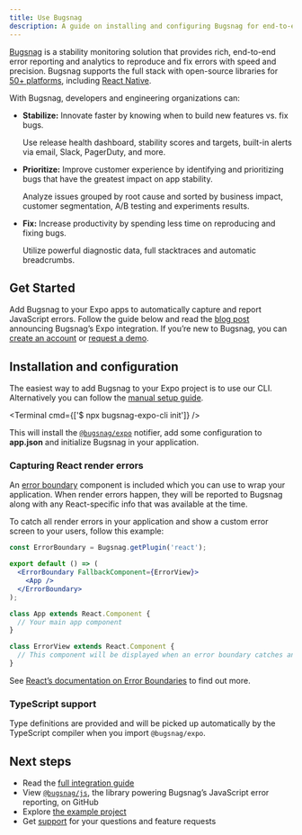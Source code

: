```yaml
---
title: Use Bugsnag
description: A guide on installing and configuring Bugsnag for end-to-end error reporting and analytics.
---
```



[Bugsnag](https://www.bugsnag.com) is a stability monitoring solution that provides rich, end-to-end error reporting and analytics to reproduce and fix errors with speed and precision.
Bugsnag supports the full stack with open-source libraries for [50+ platforms](https://www.bugsnag.com/platforms), including [React Native](https://docs.bugsnag.com/platforms/react-native/react-native/).

With Bugsnag, developers and engineering organizations can:

- **Stabilize:** Innovate faster by knowing when to build new features vs. fix bugs.

  Use release health dashboard, stability scores and targets, built-in alerts via email, Slack, PagerDuty, and more.

- **Prioritize:** Improve customer experience by identifying and prioritizing bugs that have the greatest impact on app stability.

  Analyze issues grouped by root cause and sorted by business impact, customer segmentation, A/B testing and experiments results.

- **Fix:** Increase productivity by spending less time on reproducing and fixing bugs.

  Utilize powerful diagnostic data, full stacktraces and automatic breadcrumbs.

## Get Started

Add Bugsnag to your Expo apps to automatically capture and report JavaScript errors.
Follow the guide below and read the [blog post](https://www.bugsnag.com/blog/build-apps-in-expo-with-bugsnag) announcing Bugsnag’s Expo integration.
If you’re new to Bugsnag, you can [create an account](https://app.bugsnag.com/user/new/) or [request a demo](https://www.bugsnag.com/demo-request).

## Installation and configuration

The easiest way to add Bugsnag to your Expo project is to use our CLI. Alternatively you can follow the [manual setup guide](https://docs.bugsnag.com/platforms/react-native/expo/manual-setup).

<Terminal cmd={['$ npx bugsnag-expo-cli init']} />

This will install the [`@bugsnag/expo`](https://www.npmjs.com/package/@bugsnag/expo) notifier, add some configuration to **app.json** and initialize Bugsnag in your application.

### Capturing React render errors

An [error boundary](https://react.dev/reference/react/Component#catching-rendering-errors-with-an-error-boundary) component is included which you can use to wrap your application. When render errors happen, they will be reported to Bugsnag along with any React-specific info that was available at the time.

To catch all render errors in your application and show a custom error screen to your users, follow this example:

```jsx App.jsx
const ErrorBoundary = Bugsnag.getPlugin('react');

export default () => (
  <ErrorBoundary FallbackComponent={ErrorView}>
    <App />
  </ErrorBoundary>
);

class App extends React.Component {
  // Your main app component
}

class ErrorView extends React.Component {
  // This component will be displayed when an error boundary catches an error
}
```

See [React’s documentation on Error Boundaries](https://reactjs.org/docs/error-boundaries.html) to find out more.

### TypeScript support

Type definitions are provided and will be picked up automatically by the TypeScript compiler when you import `@bugsnag/expo`.

## Next steps

- Read the [full integration guide](https://docs.bugsnag.com/platforms/react-native/expo/)
- View [`@bugsnag/js`](https://github.com/bugsnag/bugsnag-js), the library powering Bugsnag’s JavaScript error reporting, on GitHub
- Explore [the example project](https://github.com/bugsnag/bugsnag-expo/tree/v48/next/examples/expo48)
- Get [support](https://docs.bugsnag.com/#support) for your questions and feature requests
